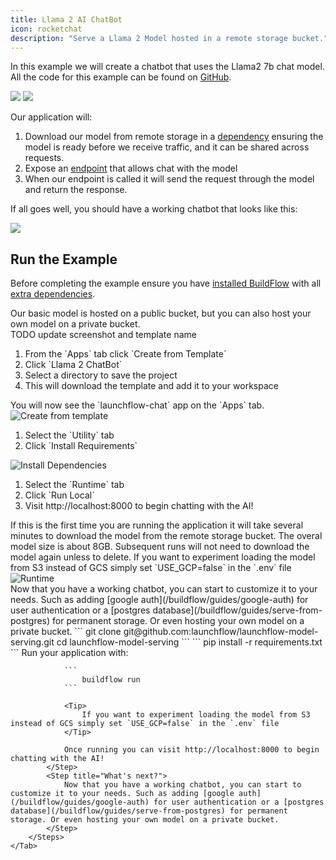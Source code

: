 ```yaml
---
title: Llama 2 AI ChatBot
icon: rocketchat
description: "Serve a Llama 2 Model hosted in a remote storage bucket."
---
```


In this example we will create a chatbot that uses the Llama2 7b chat model. All the code for this example can be found on [GitHub](https://github.com/launchflow/buildflow-templates/tree/main/walkthroughs/llama2-chat-bot).

<img className="block dark:hidden" src="/images/model-serving-design-light.gif" />
<img className="hidden dark:block" src="/images/model-serving-design-dark.gif" />

Our application will:
1. Download our model from remote storage in a [dependency](/buildflow/programming-guide/dependencies) ensuring the model is ready before we receive traffic, and it can be shared across requests.
2. Expose an [endpoint](/buildflow/programming-guide/endpoints) that allows chat with the model
3. When our endpoint is called it will send the request through the model and return the response.

If all goes well, you should have a working chatbot that looks like this:

<img src="/images/chat.gif" />

## Run the Example

Before completing the example ensure you have [installed BuildFlow](/buildflow/programming-guide/install)
with all [extra dependencies](/buildflow/programming-guide/install#extra-dependencies).

<Tip>
    Our basic model is hosted on a public bucket, but you can also host your own model on a private bucket.
</Tip>

<Tabs>
    <Tab title="LaunchFlow VS Code Extension">
        <Steps>
            <Step title="Create from Template">
                <div className="grid sm:grid-cols-2 space-x-2">
                    <div>
                        TODO update screenshot and template name
                        <ol>
                            <li>From the `Apps` tab click `Create from Template`</li>
                            <li>Click `Llama 2 ChatBot`</li>
                            <li>Select a directory to save the project</li>
                            <li>This will download the template and add it to your workspace</li>
                        </ol>
                        <Tip>
                            You will now see the `launchflow-chat` app on the `Apps` tab.
                        </Tip>
                    </div>
                    <div>
                        <Frame className="tailwind styles sm:hidden">
                            <img style={{maxHeight: "500px", margin: 0}} alt="Create from template" src="/images/llama-chatgpt.png"/>
                        </Frame>
                    </div>
                </div>
            </Step>
            <Step title="Install your dependencies">
                <div className="grid sm:grid-cols-2">
                    <div>
                        <ol>
                            <li>Select the `Utility` tab</li>
                            <li>Click `Install Requirements`</li>
                        </ol>
                    </div>
                    <div>
                        <Frame className="tailwind styles sm:hidden">
                            <img style={{maxHeight: "500px", margin: 0}} alt="Install Dependencies" src="/images/install-requirements.png"/>
                        </Frame>
                    </div>
                </div>
            </Step>
            <Step title="Run your application">
                <div className="grid sm:grid-cols-2 space-x-2">
                    <div>
                        <ol>
                            <li>Select the `Runtime` tab</li>
                            <li>Click `Run Local`</li>
                            <li>Visit http://localhost:8000 to begin chatting with the AI!</li>
                        </ol>
                        <Warning>
                            If this is the first time you are running the application it will take several minutes to download the model from the remote storage bucket. The overal model size is about 8GB. Subsequent runs will not need to download the model again unless to delete.
                        </Warning>
                        <Tip>
                            If you want to experiment loading the model from S3 instead of GCS simply set `USE_GCP=false` in the `.env` file
                        </Tip>
                    </div>
                    <div>
                        <Frame className="tailwind styles sm:hidden">
                            <img style={{maxHeight: "500px", margin: 0}} alt="Runtime" src="/images/runtime.png"/>
                        </Frame>
                    </div>
                </div>
            </Step>
            <Step title="What's next?">
                Now that you have a working chatbot, you can start to customize it to your needs. Such as adding [google auth](/buildflow/guides/google-auth) for user authentication or a [postgres database](/buildflow/guides/serve-from-postgres) for permanent storage. Or even hosting your own model on a private bucket.
            </Step>
        </Steps>
    </Tab>
    <Tab title="BuildFlow CLI">
        <Steps>
            <Step title="Clone the GitHub Repo">
            ```
            git clone git@github.com:launchflow/launchflow-model-serving.git
            cd launchflow-model-serving
            ```
            </Step>
            <Step title="Install your dependencies">
                ```
                    pip install -r requirements.txt
                ```
            </Step>
            <Step title="Run your application">
                Run your application with:

                ```
                    buildflow run
                ```

                <Tip>
                    If you want to experiment loading the model from S3 instead of GCS simply set `USE_GCP=false` in the `.env` file
                </Tip>

                Once running you can visit http://localhost:8000 to begin chatting with the AI!
            </Step>
            <Step title="What's next?">
                Now that you have a working chatbot, you can start to customize it to your needs. Such as adding [google auth](/buildflow/guides/google-auth) for user authentication or a [postgres database](/buildflow/guides/serve-from-postgres) for permanent storage. Or even hosting your own model on a private bucket.
            </Step>
        </Steps>
    </Tab>
</Tabs>